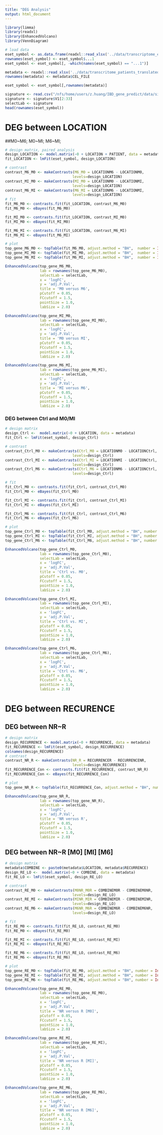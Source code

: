 ```yaml
---
title: "DEG Analysis"
output: html_document
---
```


```r
library(limma)
library(readxl)
library(EnhancedVolcano)
library(VennDiagram)
```

```r
# load data
eset_symbol <- as.data.frame(readxl::read_xlsx('../data/transcriptome_expression_matrix.xlsx'))
rownames(eset_symbol) <- eset_symbol$...1
eset_symbol <- eset_symbol[, -which(names(eset_symbol) == "...1")]

metadata <- readxl::read_xlsx('../data/transcritome_patients_translated.xlsx')
rownames(metadata) <- metadata$CEL_FILE

eset_symbol <- eset_symbol[,rownames(metadata)]

signature <- read.csv("/nfs/home/users/z.huang/IBD_gene_predict/data/signature_human.csv", header = F)
signature <- signature$V1[2:33]
selectLab <- signature
head(rownames(eset_symbol))
```

# DEG between LOCATION
##M0~M6; M0~MI; M6~MI; 
```r
# design matrix, paired analysis
design_LOCATION <- model.matrix(~0 + LOCATION + PATIENT, data = metadata)
fit_LOCATION <- lmFit(eset_symbol, design_LOCATION)

# contrast
contrast_M6_M0 <- makeContrasts(M6_M0 = LOCATIONM6 - LOCATIONM0,
                               levels=design_LOCATION)
contrast_MI_M0 <- makeContrasts(MI_M0 = LOCATIONM0 - LOCATIONMI,
                               levels=design_LOCATION)
contrast_M6_MI <- makeContrasts(M6_MI = LOCATIONM6 - LOCATIONMI,
                               levels=design_LOCATION)
# fit
fit_M6_M0 <- contrasts.fit(fit_LOCATION, contrast_M6_M0)
fit_M6_M0 <- eBayes(fit_M6_M0)

fit_MI_M0 <- contrasts.fit(fit_LOCATION, contrast_MI_M0)
fit_MI_M0 <- eBayes(fit_MI_M0)

fit_M6_MI <- contrasts.fit(fit_LOCATION, contrast_M6_MI)
fit_M6_MI <- eBayes(fit_M6_MI)

# plot 
top_gene_M6_M0 <- topTable(fit_M6_M0, adjust.method = "BH",  number = Inf, coef = NULL)
top_gene_MI_M0 <- topTable(fit_MI_M0, adjust.method = "BH",  number = Inf, coef = NULL)
top_gene_M6_MI <- topTable(fit_M6_MI, adjust.method = "BH",  number = Inf, coef = NULL)

EnhancedVolcano(top_gene_M6_M0,
                lab = rownames(top_gene_M6_M0),
                selectLab = selectLab,
                x = 'logFC',
                y = 'adj.P.Val',
                title = 'M0 versus M6',
                pCutoff = 0.05,
                FCcutoff = 1.5,
                pointSize = 1.0,
                labSize = 2.0)

EnhancedVolcano(top_gene_MI_M0,
                lab = rownames(top_gene_MI_M0),
                selectLab = selectLab,
                x = 'logFC',
                y = 'adj.P.Val',
                title = 'M0 versus MI',
                pCutoff = 0.05,
                FCcutoff = 1.5,
                pointSize = 1.0,
                labSize = 2.0)

EnhancedVolcano(top_gene_M6_MI,
                lab = rownames(top_gene_M6_MI),
                selectLab = selectLab,
                x = 'logFC',
                y = 'adj.P.Val',
                title = 'MI versus M6',
                pCutoff = 0.05,
                FCcutoff = 1.5,
                pointSize = 1.0,
                labSize = 2.0)


```
### DEG between Ctrl and M0/MI
```r
# design matrix
design_Ctrl <-  model.matrix(~0 + LOCATION, data = metadata)
fit_Ctrl <- lmFit(eset_symbol, design_Ctrl)

# contrast
contrast_Ctrl_M0 <- makeContrasts(Ctrl_M0 = LOCATIONM0 - LOCATIONCtrl,
                               levels=design_Ctrl)
contrast_Ctrl_MI <- makeContrasts(Ctrl_MI = LOCATIONMI - LOCATIONCtrl,
                               levels=design_Ctrl)
contrast_Ctrl_M6 <- makeContrasts(Ctrl_M6 = LOCATIONM6 - LOCATIONCtrl,
                               levels=design_Ctrl)

# fit
fit_Ctrl_M0 <- contrasts.fit(fit_Ctrl, contrast_Ctrl_M0)
fit_Ctrl_M0 <- eBayes(fit_Ctrl_M0)

fit_Ctrl_MI <- contrasts.fit(fit_Ctrl, contrast_Ctrl_MI)
fit_Ctrl_MI <- eBayes(fit_Ctrl_MI)

fit_Ctrl_M6 <- contrasts.fit(fit_Ctrl, contrast_Ctrl_M6)
fit_Ctrl_M6 <- eBayes(fit_Ctrl_M6)

# plot
top_gene_Ctrl_M0 <- topTable(fit_Ctrl_M0, adjust.method = "BH", number = Inf, coef = NULL)
top_gene_Ctrl_MI <- topTable(fit_Ctrl_MI, adjust.method = "BH", number = Inf, coef = NULL)
top_gene_Ctrl_M6 <- topTable(fit_Ctrl_M6, adjust.method = "BH", number = Inf, coef = NULL)

EnhancedVolcano(top_gene_Ctrl_M0,
                lab = rownames(top_gene_Ctrl_M0),
                selectLab = selectLab,
                x = 'logFC',
                y = 'adj.P.Val',
                title = 'Ctrl vs. M0',
                pCutoff = 0.05,
                FCcutoff = 1.5,
                pointSize = 1.0,
                labSize = 2.0)

EnhancedVolcano(top_gene_Ctrl_MI,
                lab = rownames(top_gene_Ctrl_MI),
                selectLab = selectLab,
                x = 'logFC',
                y = 'adj.P.Val',
                title = 'Ctrl vs. MI',
                pCutoff = 0.05,
                FCcutoff = 1.5,
                pointSize = 1.0,
                labSize = 2.0)

EnhancedVolcano(top_gene_Ctrl_M6,
                lab = rownames(top_gene_Ctrl_M6),
                selectLab = selectLab,
                x = 'logFC',
                y = 'adj.P.Val',
                title = 'Ctrl vs. M6',
                pCutoff = 0.05,
                FCcutoff = 1.5,
                pointSize = 1.0,
                labSize = 2.0)
```

# DEG between RECURENCE
## DEG between NR~R
```r
# design matrix
design_RECURRENCE <- model.matrix(~0 + RECURRENCE, data = metadata)
fit_RECURRENCE <- lmFit(eset_symbol, design_RECURRENCE)
colnames(design_RECURRENCE)
# contrast
contrast_NR_R <- makeContrasts(NR_R = RECURRENCER - RECURRENCENR,
                               levels=design_RECURRENCE)
fit_RECURRENCE_Con <- contrasts.fit(fit_RECURRENCE, contrast_NR_R)
fit_RECURRENCE_Con <- eBayes(fit_RECURRENCE_Con)

# plot
top_gene_NR_R <- topTable(fit_RECURRENCE_Con, adjust.method = "BH", number = Inf, coef = NULL)

EnhancedVolcano(top_gene_NR_R,
                lab = rownames(top_gene_NR_R),
                selectLab = selectLab,
                x = 'logFC',
                y = 'adj.P.Val',
                title = 'NR versus R',
                pCutoff = 0.05,
                FCcutoff = 1.5,
                pointSize = 1.0,
                labSize = 2.0)

```

## DEG between NR~R [M0] [MI] [M6]
```r
# design matrix
metadata$COMBINE <- paste0(metadata$LOCATION, metadata$RECURRENCE)
design_RE_LO <-  model.matrix(~0 + COMBINE, data = metadata)
fit_RE_LO <- lmFit(eset_symbol, design_RE_LO)

# contrast
contrast_RE_M0 <- makeContrasts(M0NR_M0R = COMBINEM0R - COMBINEM0NR,
                               levels=design_RE_LO)
contrast_RE_MI <- makeContrasts(MINR_MIR = COMBINEMIR - COMBINEMINR,
                               levels=design_RE_LO)
contrast_RE_M6 <- makeContrasts(M6NR_M6R = COMBINEM6R - COMBINEM6NR,
                               levels=design_RE_LO)

# fit
fit_RE_M0 <- contrasts.fit(fit_RE_LO, contrast_RE_M0)
fit_RE_M0 <- eBayes(fit_RE_M0)

fit_RE_MI <- contrasts.fit(fit_RE_LO, contrast_RE_MI)
fit_RE_MI <- eBayes(fit_RE_MI)

fit_RE_M6 <- contrasts.fit(fit_RE_LO, contrast_RE_M6)
fit_RE_M6 <- eBayes(fit_RE_M6)

# plot
top_gene_RE_M0 <- topTable(fit_RE_M0, adjust.method = "BH", number = Inf, coef = NULL)
top_gene_RE_MI <- topTable(fit_RE_MI, adjust.method = "BH", number = Inf, coef = NULL)
top_gene_RE_M6 <- topTable(fit_RE_M6, adjust.method = "BH", number = Inf, coef = NULL)

EnhancedVolcano(top_gene_RE_M0,
                lab = rownames(top_gene_RE_M0),
                selectLab = selectLab,
                x = 'logFC',
                y = 'adj.P.Val',
                title = 'NR versus R [M0]',
                pCutoff = 0.05,
                FCcutoff = 1.5,
                pointSize = 1.0,
                labSize = 2.0)

EnhancedVolcano(top_gene_RE_MI,
                lab = rownames(top_gene_RE_MI),
                selectLab = selectLab,
                x = 'logFC',
                y = 'adj.P.Val',
                title = 'NR versus R [MI]',
                pCutoff = 0.05,
                FCcutoff = 1.5,
                pointSize = 1.0,
                labSize = 2.0)

EnhancedVolcano(top_gene_RE_M6,
                lab = rownames(top_gene_RE_M6),
                selectLab = selectLab,
                x = 'logFC',
                y = 'adj.P.Val',
                title = 'NR versus R [M6]',
                pCutoff = 0.05,
                FCcutoff = 1.5,
                pointSize = 1.0,
                labSize = 2.0)

```

